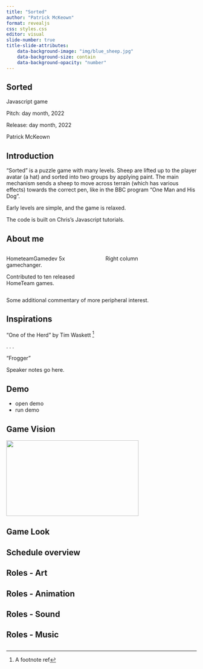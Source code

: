 ```yaml
---
title: "Sorted"
author: "Patrick McKeown"
format: revealjs
css: styles.css
editor: visual
slide-number: true
title-slide-attributes:
    data-background-image: "img/blue_sheep.jpg"
    data-background-size: contain
    data-background-opacity: "number"
---
```


## Sorted {.cover}

Javascript game

Pitch: day month, 2022

Release: day month, 2022

Patrick McKeown

## {background-image="img/blue_sheep.jpg"}

## {background-image="img/red_blue_sheep.jpg"}

## {background-image="img/smart-elevated-clamp.jpg"}

## {background-image="img/elevated-clamp.jpg"}

## Introduction {.scrollable}

"Sorted" is a puzzle game with many levels. Sheep are lifted up to the player avatar (a hat) and sorted into two groups by applying paint. The main mechanism sends a sheep to move across terrain (which has various effects) towards the correct pen, like in the BBC program "One Man and His Dog".

Early levels are simple, and the game is relaxed.

The code is built on Chris's Javascript tutorials.

## About me {background-color="black" background-image="https://placekitten.com/100/100" background-size="100px" background-repeat="repeat"}

:::: {.columns}

::: {.column width="50%"}
HometeamGamedev 5x gamechanger.

Contributed to ten released HomeTeam games.
:::

::: {.column width="50%"}
Right column
:::

::::

::: aside
Some additional commentary of more peripheral interest.
:::

## Inspirations {background-color="aquamarine"}

"One of the Herd" by Tim Waskett ^[A footnote ref]

. . .

"Frogger"

::: {.notes}
Speaker notes go here.
:::

## Demo
::: {.incremental}
- open demo
- run demo
:::

## Game Vision

![](img/sprite.png){.absolute top=200 left=300 width="350" height="200"}

## Game Look

## Schedule overview

## Roles - Art

## Roles - Animation

## Roles - Sound

## Roles - Music

## 
